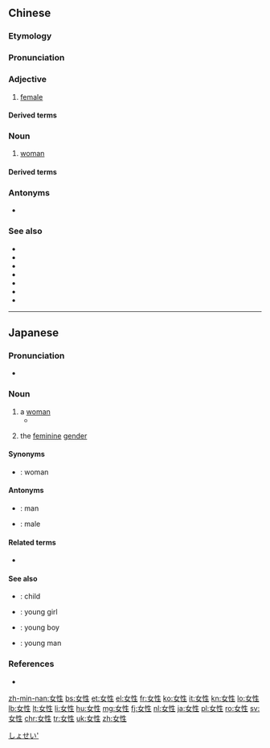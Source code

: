 ==Chinese==
{{zh-forms}}

===Etymology===
{{rfe|zh}}

===Pronunciation===
{{zh-pron
|m=nǚxìng
|c=neoi5 sing3
|mn=xm,qz,zz,kh:lú-sèng/qz:lír-sèng/zz,tp:lí-sèng
|w=3nyy xin
|cat=a,n
}}

===Adjective===
{{zh-adj}}

# {{lb|zh|attributive}} [[female]]

====Derived terms====
{{zh-der|女性避孕套|女性生殖器切割|女性歇斯底里}}

===Noun===
{{zh-noun}}

# [[woman]]

====Derived terms====
{{zh-der|女性學|女性研究}}

===Antonyms===
* {{zh-l|男性}}

===See also===
* {{zh-l|婦女}}
* {{zh-l|女的}}
* {{zh-l|女人}}
* {{zh-l|女子}}
* {{zh-l|女生}}
* {{zh-l|女孩}}
* {{zh-l|女孩子}}

----

==Japanese==
{{ja-kanjitab|じょ|せい|yomi=o}}

===Pronunciation===
{{ja-pron|じょせい|y=ko|acc=0|acc_ref=NHK}}
* {{homophone|lang=ja|sort=しょせい'|女声|助成|助勢|女婿}}

===Noun===
{{ja-noun|じょせい}}

# a [[woman]] {{gloss|adult female person}}
#* {{quote-book|author={{w|佐々木倫子|Noriko Sasaki|lang=ja}}|title={{w|lang=ja|動物のお医者さん|{{ruby|{{lang|ja|[動](どう)[物](ぶつ)のお[医](い)[者](しゃ)さん}}}}}}|trans-title=The Veterinarian|location=Tokyo|publisher={{w|Hakusensha}}|date=December 15 1993|edition=36th|origdate=March 25 1990|isbn=4-592-11084-6|volume=3|page=23|passage={{ja-usex|年%頃の'''女%性'''が自%分の腸なんか見ていていいのだろうか|^とし%ごろ の '''じょ%せい''' が じ%ぶん の ちょう なんか みていて いい の だろうか|Is it okay for a '''woman''' of marriage age to look at her own guts?}}|language=Japanese}}
# {{lb|ja|grammar|sort=しょせい'}} the [[feminine]] [[gender]]

====Synonyms====
* {{ja-r|女の人|おんな の ひと}}: woman

====Antonyms====
* {{ja-r|男の人|おとこ の ひと}}: man
* {{ja-r|男性|だんせい}}: male

====Related terms====
* {{ja-r|性別|せいべつ}}

====See also====
* {{ja-r|子供|こども}}: child
* {{ja-r|少女|しょうじょ}}: young girl
* {{ja-r|少年|しょうねん}}: young boy
* {{ja-r|青年|せいねん}}: young man

===References===
* {{R:Shogakukan}}
<references/>

[[Category:Japanese basic words|しょせい']]
{{topics|ja|Female|Human|sort=しょせい'}}

[[zh-min-nan:女性]]
[[bs:女性]]
[[et:女性]]
[[el:女性]]
[[fr:女性]]
[[ko:女性]]
[[it:女性]]
[[kn:女性]]
[[lo:女性]]
[[lb:女性]]
[[lt:女性]]
[[li:女性]]
[[hu:女性]]
[[mg:女性]]
[[fj:女性]]
[[nl:女性]]
[[ja:女性]]
[[pl:女性]]
[[ro:女性]]
[[sv:女性]]
[[chr:女性]]
[[tr:女性]]
[[uk:女性]]
[[zh:女性]]